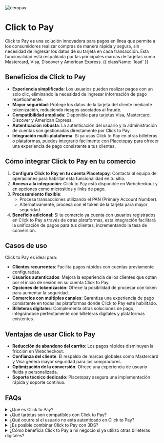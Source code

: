 

<div className='flex gap-3'>
<Image src={click_to_pay} alt="ceropay" className="size-14 my-0" unoptimized />
<h1 className='my-0 content-center'>Click to Pay</h1> 
</div>

Click to Pay es una solución innovadora para pagos en línea que permite a los consumidores realizar compras de manera rápida y segura, sin necesidad de ingresar los datos de su tarjeta en cada transacción. Esta funcionalidad está respaldada por las principales marcas de tarjetas como Mastercard, Visa, Discover y American Express. {{ className: 'lead' }}

## Beneficios de Click to Pay

- **Experiencia simplificada**: Los usuarios pueden realizar pagos con un solo clic, eliminando la necesidad de ingresar información de pago repetidamente.
- **Mayor seguridad**: Protege los datos de la tarjeta del cliente mediante tokenización, reduciendo riesgos asociados al fraude.
- **Compatibilidad ampliada**: Disponible para tarjetas Visa, Mastercard, Discover y American Express.
- **Autenticación robusta**: La autenticación del usuario y la administración de cuentas son gestionadas directamente por Click to Pay.
- **Integración multi-plataforma**: Si ya usas Click to Pay en otras billeteras o plataformas, puedes integrarlo fácilmente con Placetopay para ofrecer una experiencia de pago consistente a tus clientes.

## Cómo integrar Click to Pay en tu comercio

1. **Configura Click to Pay en tu cuenta Placetopay**: Contacta al equipo de operaciones para habilitar esta funcionalidad en tu sitio.
2. **Acceso a la integración**: Click to Pay está disponible en Webcheckout y en opciones como micrositios y links de pago.
3. **Procesamiento flexible**:
   - Procesa transacciones utilizando el PAN (Primary Account Number).
   - Alternativamente, procesa con el token de la tarjeta para mayor seguridad.
4. **Beneficio adicional**: Si tu comercio ya cuenta con usuarios registrados en Click to Pay a través de otras plataformas, esta integración facilitará la unificación de pagos para tus clientes, incrementando la tasa de conversión.

## Casos de uso

Click to Pay es ideal para:
- **Clientes recurrentes**: Facilita pagos rápidos con cuentas previamente configuradas.
- **Usuarios autenticados**: Mejora la experiencia de los clientes que optan por el inicio de sesión en su cuenta Click to Pay.
- **Opciones de tokenización**: Ofrece la posibilidad de procesar con token para aumentar la seguridad.
- **Comercios con múltiples canales**: Garantiza una experiencia de pago consistente en todas las plataformas donde Click to Pay esté habilitado.
- **Billeteras digitales**: Complementa otras soluciones de pago, integrándose perfectamente con billeteras digitales y plataformas existentes.

## Ventajas de usar Click to Pay

- **Reducción de abandono del carrito**: Los pagos rápidos disminuyen la fricción en Webcheckout.
- **Confianza del cliente**: El respaldo de marcas globales como Mastercard y Visa genera mayor seguridad para los compradores.
- **Optimización de la conversión**: Ofrece una experiencia de usuario fluida y personalizada.
- **Soporte técnico dedicado**: Placetopay asegura una implementación rápida y soporte continuo.

## FAQs

<details>
<summary>¿Qué es Click to Pay?</summary>
<p>Click to Pay es una solución de pago en línea que permite a los usuarios almacenar información de sus tarjetas para realizar compras rápidas y seguras sin necesidad de ingresarla manualmente en cada transacción.</p>
</details>

<details>
<summary>¿Qué tarjetas son compatibles con Click to Pay?</summary>
<p>Click to Pay es compatible con tarjetas Mastercard, Visa, Discover y American Express.</p>
</details>

<details>
<summary>¿Qué ocurre si el usuario no está autenticado en Click to Pay?</summary>
<p>En este caso, la transacción se procesará utilizando el número completo de la tarjeta (FPAN).</p>
</details>

<details>
<summary>¿Es posible combinar Click to Pay con 3DS?</summary>
<p>Sí, Click to Pay puede combinarse con 3D Secure para mejorar la autenticación en las transacciones, tanto utilizando el PAN como el token de la tarjeta.</p>
</details>

<details>
<summary>¿Cómo beneficia Click to Pay a mi negocio si ya utilizo otras billeteras digitales?</summary>
<p>Click to Pay complementa tus soluciones de pago existentes, ofreciendo una opción segura y reconocida globalmente. Además, su integración con Placetopay facilita la unificación de métodos de pago, mejorando la experiencia del cliente y aumentando las tasas de conversión.</p>
</details>